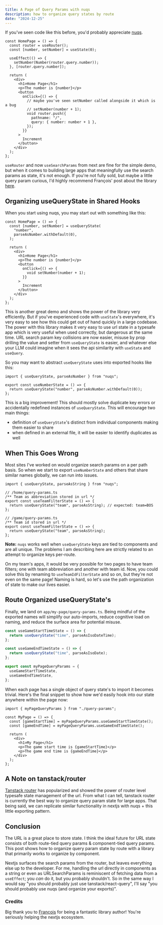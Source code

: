 ```yaml
---
title: A Page of Query Params with nuqs
description: how to organize query states by route
date: "2024-12-25"
---
```


If you've seen code like this before, you'd probably appreciate [nuqs](https://nuqs.47ng.com/).

```tsx
const HomePage = () => {
  const router = useRouter();
  const [number, setNumber] = useState(0);

  useEffect(() => {
    setNumber(Number(router.query.number));
  }, [router.query.number]);

  return (
    <div>
      <h1>Home Page</h1>
      <p>The number is {number}</p>
      <button
        onClick={() => {
          // maybe you've seen setNumber called alongside it which is a bug
          // setNumber(number + 1);
          void router.push({
            pathname: "/",
            query: { number: number + 1 },
          });
        }}
      >
        Increment
      </button>
    </div>
  );
};
```

`useRouter` and now `useSearchParams` from next are fine for the simple demo, but when it comes to building large apps that meaningfully use the search params as state, it's not enough. If you're not fully sold, but maybe a little query param curious, I'd highly recommend François' post about the library [here](https://francoisbest.com/posts/2023/storing-react-state-in-the-url-with-nextjs).

## Organizing useQueryState in Shared Hooks

When you start using nuqs, you may start out with something like this:

```tsx
const HomePage = () => {
  const [number, setNumber] = useQueryState(
    "number",
    parseAsNumber.withDefault(0),
  );

  return (
    <div>
      <h1>Home Page</h1>
      <p>The number is {number}</p>
      <button
        onClick={() => {
          void setNumber(number + 1);
        }}
      >
        Increment
      </button>
    </div>
  );
};
```

This is another great demo and shows the power of the library very efficiently. But if you've experienced code with `useState`'s everywhere, it's very easy to see how this could get out of hand quickly in a large codebase. The power with this library makes it very easy to use url state in a typesafe app which is very useful when used correctly, but dangerous at the same time. URL search param key collisions are now easier, misuse by prop drilling the value and setter from `useQueryState` is easier, and whatever else your LLM could imagine when it sees the api similarity with `useState` and `useQuery`.

So you may want to abstract `useQueryState` uses into exported hooks like this:

```tsx
import { useQueryState, parseAsNumber } from "nuqs";

export const useNumberState = () => {
  return useQueryState("number", parseAsNumber.withDefault(0));
};
```

This is a big improvement! This should mostly solve duplicate key errors or accidentally redefined instances of `useQueryState`. This will encourage two main things:

- definition of `useQueryState`'s distinct from individual components making them easier to share
- when defined in an external file, it will be easier to identify duplicates as well

## When This Goes Wrong

Most sites I've worked on would organize search params on a per path basis. So when we start to export `useNumberState` and others that share similar names globally, we can run into issues.

```tsx
import { useQueryState, parseAsString } from "nuqs";

// /home/query-params.ts
/** Team as abbreviation stored in url */
export const useTeamFilterState = () => {
  return useQueryState("team", parseAsString); // expected: team=BOS
};

// /game/query-params.ts
/** Team id stored in url */
export const useTeamFilterState = () => {
  return useQueryState("team", parseAsString);
};
```

**Note:** `nuqs` works well when `useQueryState` keys are tied to components and are all unique. The problems I am describing here are strictly related to an attempt to organize keys per-route.

On my team's apps, it would be very possible for two pages to have team filters; one with team abbreviation and another with team id. Now, you could solve this by renaming to `useTeamIdFilterState` and so on, but they're not even on the same page! Naming is hard, so let's use the path organization of state to make our lives easier.

## Route Organized useQueryState's

Finally, we land on `app/my-page/query-params.ts`. Being mindful of the exported names will simplify our auto-imports, reduce cognitive load on naming, and reduce the surface area for potential misuse.

```ts
const useGameStartTimeState = () => {
  return useQueryState("time", parseAsIsoDateTime);
};

const useGameEndTimeState = () => {
  return useQueryState("time", parseAsIsoDate);
};

export const myPageQueryParams = {
  useGameStartTimeState,
  useGameEndTimeState,
};
```

When each page has a single object of query state's to import it becomes trivial. Here's the final snippet to show how we'd easily hook into our state anywhere within the page now:

```tsx
import { myPageQueryParams } from "./query-params";

const MyPage = () => {
  const [gameStartTime] = myPageQueryParams.useGameStartTimeState();
  const [gameEndTime] = myPageQueryParams.useGameEndTimeState();

  return (
    <div>
      <h1>My Page</h1>
      <p>The game start time is {gameStartTime}</p>
      <p>The game end time is {gameEndTime}</p>
    </div>
  );
};
```

## A Note on tanstack/router

[Tanstack router](https://tanstack.com/router/latest) has popularized and showed the power of router level typesafe state management of the url. From what I can tell, tanstack router is currently the best way to organize query param state for large apps. That being said, we can replicate similar functionality in nextjs with nuqs + this little exporting pattern.

## Conclusion

The URL is a great place to store state. I think the ideal future for URL state consists of both route-tied query params & component-tied query params. This post shows how to organize query param state by route with a library that primarily works to organize by component.

Nextjs surfaces the search params from the router, but leaves everything else up to the developer. For me, handling the url directly in components as a string or even as URLSearchParams is reminiscent of fetching data from a `useEffect`; you _can_ do it, but you probably shouldn't. So in the same way I would say "you should probably just use tanstack/react-query", I'll say "you should probably use nuqs (and organize your exports)".

### Credits

Big thank you to [François](https://francoisbest.com/) for being a fantastic library author! You're seriously helping the nextjs ecosystem.

